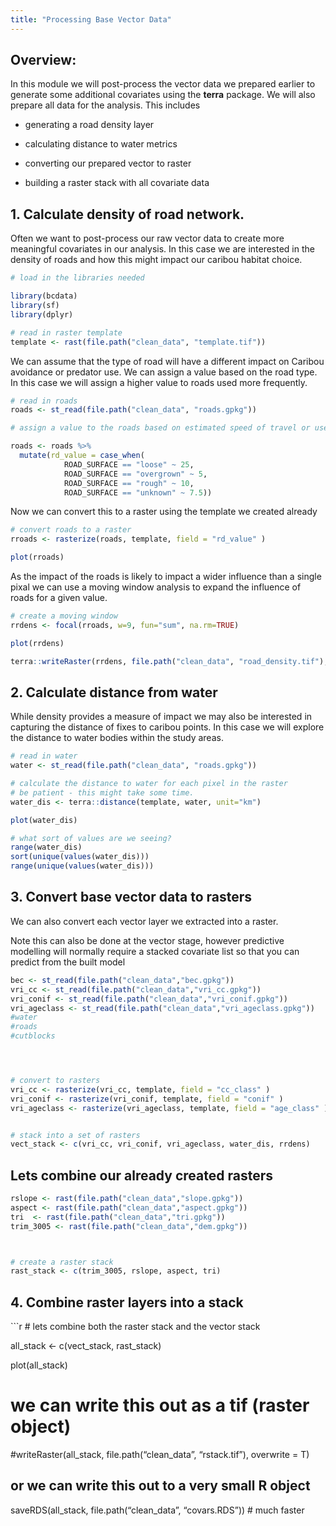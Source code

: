 ```yaml
---
title: "Processing Base Vector Data"
---
```



## Overview:

In this module we will post-process the vector data we prepared earlier to generate some additional covariates using the **terra** package. We will also prepare all data for the analysis. This includes  

-   generating a road density layer

-   calculating distance to water metrics

-   converting our prepared vector to raster

-   building a raster stack with all covariate data


## 1. Calculate density of road network. 

Often we want to post-process our raw vector data to create more meaningful covariates in our analysis. In this case we are interested in the density of roads and how this might impact our caribou habitat choice. 


```r
# load in the libraries needed

library(bcdata)
library(sf)
library(dplyr)

# read in raster template
template <- rast(file.path("clean_data", "template.tif"))
```

We can assume that the type of road will have a different impact on Caribou avoidance or predator use. We can assign a value based on the road type. In this case we will assign a higher value to roads used more frequently.

```r

# read in roads
roads <- st_read(file.path("clean_data", "roads.gpkg"))

# assign a value to the roads based on estimated speed of travel or use

roads <- roads %>% 
  mutate(rd_value = case_when(
            ROAD_SURFACE == "loose" ~ 25,
            ROAD_SURFACE == "overgrown" ~ 5,
            ROAD_SURFACE == "rough" ~ 10,
            ROAD_SURFACE == "unknown" ~ 7.5)) 


```

Now we can convert this to a raster using the template we created already

```r
# convert roads to a raster 
rroads <- rasterize(roads, template, field = "rd_value" )

plot(rroads)

```
As the impact of the roads is likely to impact a wider influence than a single pixal we can use a moving window analysis to expand the influence of roads for a given value. 

```r
# create a moving window 
rrdens <- focal(rroads, w=9, fun="sum", na.rm=TRUE)

plot(rrdens)

terra::writeRaster(rrdens, file.path("clean_data", "road_density.tif"), overwrite = TRUE) 

```



## 2. Calculate distance from water

While density provides a measure of impact we may also be interested in capturing the distance of fixes to caribou points. In this case we will explore the distance to water bodies within the study areas. 

```r

# read in water 
water <- st_read(file.path("clean_data", "roads.gpkg"))

# calculate the distance to water for each pixel in the raster
# be patient - this might take some time. 
water_dis <- terra::distance(template, water, unit="km")

plot(water_dis)

# what sort of values are we seeing?
range(water_dis)
sort(unique(values(water_dis)))
range(unique(values(water_dis)))

```


## 3. Convert base vector data to rasters 

We can also convert each vector layer we extracted into a raster. 


Note this can also be done at the vector stage, however predictive modelling will normally require a stacked covariate list so that you can predict from the built model 

```r

bec <- st_read(file.path("clean_data","bec.gpkg"))
vri_cc <- st_read(file.path("clean_data","vri_cc.gpkg"))
vri_conif <- st_read(file.path("clean_data","vri_conif.gpkg"))
vri_ageclass <- st_read(file.path("clean_data","vri_ageclass.gpkg"))
#water
#roads 
#cutblocks




# convert to rasters
vri_cc <- rasterize(vri_cc, template, field = "cc_class" )
vri_conif <- rasterize(vri_conif, template, field = "conif" )
vri_ageclass <- rasterize(vri_ageclass, template, field = "age_class" )


# stack into a set of rasters
vect_stack <- c(vri_cc, vri_conif, vri_ageclass, water_dis, rrdens)


```

## Lets combine our already created rasters 

```r

rslope <- rast(file.path("clean_data","slope.gpkg"))
aspect <- rast(file.path("clean_data","aspect.gpkg"))
tri  <- rast(file.path("clean_data","tri.gpkg"))
trim_3005 <- rast(file.path("clean_data","dem.gpkg"))



# create a raster stack
rast_stack <- c(trim_3005, rslope, aspect, tri)


```


## 4. Combine raster layers into a stack 

```r

# lets combine both the raster stack and the vector stack 

all_stack <- c(vect_stack, rast_stack)

plot(all_stack)

# we can write this out as a tif (raster object) 
#writeRaster(all_stack, file.path("clean_data", "rstack.tif"), overwrite = T)


## or we can write this out to a very small R object 

saveRDS(all_stack, file.path("clean_data", "covars.RDS")) # much faster
